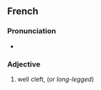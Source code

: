 ==French==

===Pronunciation===
* {{fr-IPA}}

===Adjective===
{{fr-adj}}

# {{lb|fr|idiomatic}} well cleft, (or ''long-legged'')